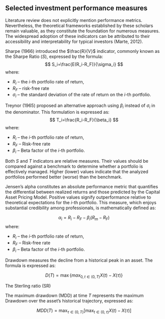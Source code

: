 ## Selected investment performance measures

Literature review does not explicitly mention performance metrics.
Nevertheless, the theoretical frameworks established by these scholars remain
valuable, as they constitute the foundation for numerous
measures. The widespread adoption of these indicators can be attributed to
 their accessibility and interpretability for typical investors (Marte, 2012).

Sharpe (1966) introduced the $\frac{R}{V}$ indicator, commonly known as the
Sharpe Ratio ($S$), expressed by the formula:
$$
S_i=\frac{E(R_i-R_F)}{\sigma_i}
$$
where:

* $R_i$ -- the $i$-th portfolio rate of return,
* $R_F$ -- risk-free rate
* $\sigma_i$ -- the standard deviation of the rate of return on the $i$-th
  portfolio.

Treynor (1965) proposed an alternative approach using $\beta_i$ instead of
$\sigma_i$ in the denominator. This formulation is expressed as:
$$
T_i=\frac{R_i-R_F}{\beta_i}
$$
where:

* $R_i$ -- the $i$-th portfolio rate of return,
* $R_F$ -- Risk-free rate
* $\beta_i$ -- Beta factor of the $i$-th portfolio.

Both $S$ and $T$ indicators are relative measures. Their values should be
compared against a benchmark to determine whether a portfolio is effectively
managed. Higher (lower) values indicate that the analyzed portfolios performed
better (worse) than the benchmark.


Jensen's alpha constitutes an absolute performance metric that quantifies the
differential between realized returns and those predicted by the Capital Asset
Pricing Model. Positive values signify outperformance relative to theoretical
expectations for the $i$-th portfolio.
This measure, which enjoys substantial credibility among professionals,
is mathematically defined as:

$$
\alpha_i=R_i-R_F-\beta_i(R_m-R_F)
$$
where:

* $R_i$ -- the $i$-th portfolio rate of return,
* $R_F$ -- Risk-free rate
* $\beta_i$ -- Beta factor of the $i$-th portfolio.


Drawdown measures the decline from a historical peak in an asset. The formula
is expressed as:

$$
D(T)=\max\{max_{0, t\in (0,T)} X(t)-X(\tau)\}
$$

The Sterling ratio (SR)

The maximum drawdown (MDD) at time $T$ represents the maximum Drawdown over
the asset's historical trajectory, expressed as:

$$
MDD(T)=\max_{\tau\in (0,T)}[\max_{t\in (0,\tau)} X(t)-X(\tau)]
$$
